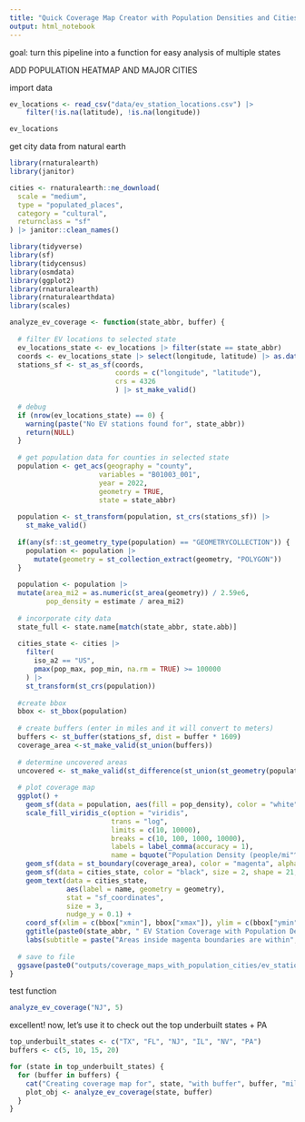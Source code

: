 ```yaml
---
title: "Quick Coverage Map Creator with Population Densities and Cities"
output: html_notebook
---
```

goal: turn this pipeline into a function for easy analysis of multiple states

ADD POPULATION HEATMAP AND MAJOR CITIES

import data

```r
ev_locations <- read_csv("data/ev_station_locations.csv") |>
    filter(!is.na(latitude), !is.na(longitude))

ev_locations
```

get city data from natural earth

```r
library(rnaturalearth)
library(janitor)

cities <- rnaturalearth::ne_download(
  scale = "medium",
  type = "populated_places",
  category = "cultural",
  returnclass = "sf"
) |> janitor::clean_names()
```

```r
library(tidyverse)
library(sf)
library(tidycensus)
library(osmdata)
library(ggplot2)
library(rnaturalearth)
library(rnaturalearthdata)
library(scales)

analyze_ev_coverage <- function(state_abbr, buffer) {
  
  # filter EV locations to selected state
  ev_locations_state <- ev_locations |> filter(state == state_abbr)
  coords <- ev_locations_state |> select(longitude, latitude) |> as.data.frame()
  stations_sf <- st_as_sf(coords, 
                          coords = c("longitude", "latitude"), 
                          crs = 4326
                          ) |> st_make_valid()
  
  # debug
  if (nrow(ev_locations_state) == 0) {
    warning(paste("No EV stations found for", state_abbr))
    return(NULL)
  }
  
  # get population data for counties in selected state
  population <- get_acs(geography = "county",
                      variables = "B01003_001",
                      year = 2022,
                      geometry = TRUE,
                      state = state_abbr)
  
  population <- st_transform(population, st_crs(stations_sf)) |> 
    st_make_valid()
  
  if(any(sf::st_geometry_type(population) == "GEOMETRYCOLLECTION")) {
    population <- population |>
      mutate(geometry = st_collection_extract(geometry, "POLYGON"))
  }
  
  population <- population |>
  mutate(area_mi2 = as.numeric(st_area(geometry)) / 2.59e6,
         pop_density = estimate / area_mi2)
  
  # incorporate city data
  state_full <- state.name[match(state_abbr, state.abb)]
  
  cities_state <- cities |>
    filter(
      iso_a2 == "US",
      pmax(pop_max, pop_min, na.rm = TRUE) >= 100000
    ) |>
    st_transform(st_crs(population))
  
  #create bbox
  bbox <- st_bbox(population)
  
  # create buffers (enter in miles and it will convert to meters)
  buffers <- st_buffer(stations_sf, dist = buffer * 1609)
  coverage_area <-st_make_valid(st_union(buffers))
  
  # determine uncovered areas
  uncovered <- st_make_valid(st_difference(st_union(st_geometry(population)), coverage_area))
  
  # plot coverage map
  ggplot() +
    geom_sf(data = population, aes(fill = pop_density), color = "white", size = 0.2) +
    scale_fill_viridis_c(option = "viridis", 
                         trans = "log",
                         limits = c(10, 10000),
                         breaks = c(10, 100, 1000, 10000),
                         labels = label_comma(accuracy = 1),
                         name = bquote("Population Density (people/mi"^2*")")) +
    geom_sf(data = st_boundary(coverage_area), color = "magenta", alpha = 1, size = 1.5) +
    geom_sf(data = cities_state, color = "black", size = 2, shape = 21, fill = "yellow") +
    geom_text(data = cities_state,
              aes(label = name, geometry = geometry),
              stat = "sf_coordinates",
              size = 3,
              nudge_y = 0.1) +
    coord_sf(xlim = c(bbox["xmin"], bbox["xmax"]), ylim = c(bbox["ymin"], bbox["ymax"]), expand = FALSE) +
    ggtitle(paste0(state_abbr, " EV Station Coverage with Population Density (", buffer, " Mile Convenience)")) +
    labs(subtitle = paste("Areas inside magenta boundaries are within", buffer, "miles of an EV station"))
  
  # save to file
  ggsave(paste0("outputs/coverage_maps_with_population_cities/ev_station_coverage_with_population_cities_", state_abbr, "_", buffer, "mi.png"))
}
```

test function

```r
analyze_ev_coverage("NJ", 5)
```

excellent!
now, let's use it to check out the top underbuilt states + PA

```r
top_underbuilt_states <- c("TX", "FL", "NJ", "IL", "NV", "PA")
buffers <- c(5, 10, 15, 20)

for (state in top_underbuilt_states) {
  for (buffer in buffers) {
    cat("Creating coverage map for", state, "with buffer", buffer, "miles...\n")
    plot_obj <- analyze_ev_coverage(state, buffer)
  }
}
```